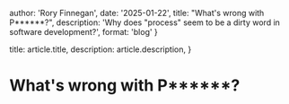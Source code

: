 

  author: 'Rory Finnegan',
  date: '2025-01-22',
  title: "What's wrong with P******?",
  description: 'Why does "process" seem to be a dirty word in software development?',
  format: 'blog'
}

  title: article.title,
  description: article.description,
}



# What's wrong with P\*\*\*\*\*\*?
